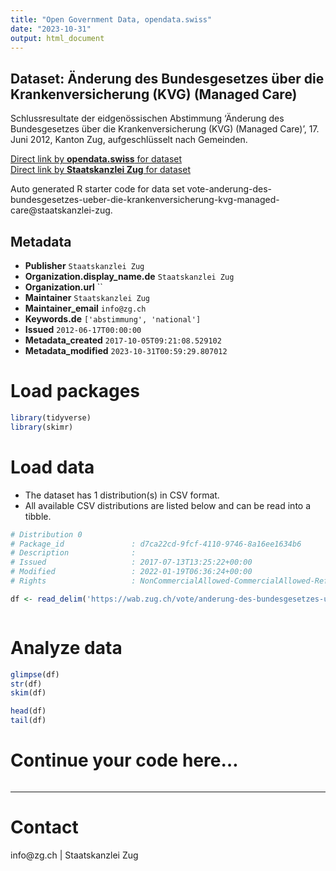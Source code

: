 ```yaml
---
title: "Open Government Data, opendata.swiss"
date: "2023-10-31"
output: html_document
---
```


## Dataset: Änderung des Bundesgesetzes über die Krankenversicherung (KVG) (Managed Care)

Schlussresultate der eidgenössischen Abstimmung 'Änderung des Bundesgesetzes über die Krankenversicherung (KVG) (Managed Care)', 17. Juni 2012, Kanton Zug, aufgeschlüsselt nach Gemeinden.

[Direct link by **opendata.swiss** for dataset](https://opendata.swiss/de/dataset/anderung-des-bundesgesetzes-uber-die-krankenversicherung-kvg-managed-care)<br>
[Direct link by **Staatskanzlei Zug** for dataset](https://wab.zug.ch/vote/anderung-des-bundesgesetzes-ueber-die-krankenversicherung-kvg-managed-care/data)

Auto generated R starter code for data set vote-anderung-des-bundesgesetzes-ueber-die-krankenversicherung-kvg-managed-care@staatskanzlei-zug.

## Metadata

- **Publisher** `Staatskanzlei Zug`
- **Organization.display_name.de** `Staatskanzlei Zug`
- **Organization.url** ``
- **Maintainer** `Staatskanzlei Zug`
- **Maintainer_email** `info@zg.ch`
- **Keywords.de** `['abstimmung', 'national']`
- **Issued** `2012-06-17T00:00:00`
- **Metadata_created** `2017-10-05T09:21:08.529102`
- **Metadata_modified** `2023-10-31T00:59:29.807012`


# Load packages

```r

library(tidyverse)
library(skimr)

```

# Load data

-   The dataset has 1 distribution(s) in CSV format.
-   All available CSV distributions are listed below and can be read into a tibble.

```r

# Distribution 0
# Package_id               : d7ca22cd-9fcf-4110-9746-8a16ee1634b6
# Description              : 
# Issued                   : 2017-07-13T13:25:22+00:00
# Modified                 : 2022-01-19T06:36:24+00:00
# Rights                   : NonCommercialAllowed-CommercialAllowed-ReferenceRequired

df <- read_delim('https://wab.zug.ch/vote/anderung-des-bundesgesetzes-ueber-die-krankenversicherung-kvg-managed-care/data-csv')



```

# Analyze data

```r

glimpse(df)
str(df)
skim(df)

head(df)
tail(df)

```

# Continue your code here...

```r

```

------------------------------------------------------------------------

# Contact

info@zg.ch | Staatskanzlei Zug
